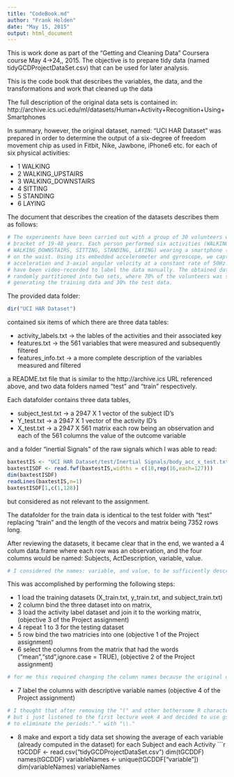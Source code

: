 ```yaml
---
title: "CodeBook.md"
author: "Frank Holden"
date: "May 15, 2015"
output: html_document
---
```

This is work done as part of the "Getting and Cleaning Data" Coursera course May 4->24,, 2015.  The objective is to prepare tidy data (named tidyGCDProjectDataSet.csv) that can be used for later analysis.

This is the code book that describes the variables, the data, and the transformations and work that cleaned up the data

The full description of the original data sets is contained in:  http://archive.ics.uci.edu/ml/datasets/Human+Activity+Recognition+Using+Smartphones 

In summary, however, the original dataset, named: "UCI HAR Dataset" was prepared in order to determine the output of a six-degree of freedom movement chip as used in Fitbit, Nike, Jawbone, iPhone6 etc. for each of six physical activities:

- 1 WALKING
- 2 WALKING_UPSTAIRS
- 3 WALKING_DOWNSTAIRS
- 4 SITTING
- 5 STANDING
- 6 LAYING

The document that describes the creation of the datasets describes them as follows: 

```r
# The experiments have been carried out with a group of 30 volunteers within an age
# bracket of 19-48 years. Each person performed six activities (WALKING, WALKING_UPSTAIRS, 
# WALKING_DOWNSTAIRS, SITTING, STANDING, LAYING) wearing a smartphone (Samsung Galaxy S II) 
# on the waist. Using its embedded accelerometer and gyroscope, we captured 3-axial linear 
# acceleration and 3-axial angular velocity at a constant rate of 50Hz. The experiments 
# have been video-recorded to label the data manually. The obtained dataset has been 
# randomly partitioned into two sets, where 70% of the volunteers was selected for 
# generating the training data and 30% the test data. 
```


The provided data folder:
```r
dir("UCI HAR Dataset")
```
 contained six items of which there are three data tables:
 
- activity_labels.txt -> the lables of the activities and their associated key
- features.txt -> the 561 variables that were measured and subsequently filtered 
- features_info.txt -> a more complete description of the variables measured and filtered

a README.txt file that is similar to the http://archive.ics URL referenced above,  and two data folders named "test" and "train" respectively.

Each datafolder contains three data tables, 

- subject_test.txt -> a 2947 X 1 vector of the subject ID's 
- Y_test.txt -> a 2947 X 1 vector of the activity ID's 
- X_test.txt -> a 2947 X 561 matrix each row being an observation and each of the 561 columns the value of the outcome variable

and a folder  "inertial Signals" of the raw signals which I was able to read:

```r
baxtestIS <- "UCI HAR Dataset/test/Inertial Signals/body_acc_x_test.txt"
baxtestISDF <- read.fwf(baxtestIS,widths = c(18,rep(16,each=127)))
dim(baxtestISDF)
readLines(baxtestIS,n=1)
baxtestISDF[1,c(1,128)]
```

but considered as not relevant to the assignment.

The datafolder for the train data is identical to the test folder with "test" replacing "train" and the length of the vecors and matrix being 7352 rows long.

After reviewing the datasets, it became clear that in the end, we wanted a 4 colum data.frame where each row was an observation, and the four columns would be named: Subjects, ActDescription, variable, value.
```r
# I considered the names: variable, and value, to be sufficiently description column names.
```
This was accomplished by performing the following steps:

- 1 load the training datasets (X_train.txt, y_train.txt, and subject_train.txt)
- 2 column bind the three dataset into on matrix,
- 3 load the activity label dataset and join it to the working matrix, (objective 3 of the Project assignment)
- 4 repeat 1 to 3 for the testing dataset
- 5 row bind the two matricies into one (objective 1 of the Project assignment)
- 6 select the columns from the matrix that had the words ("mean","std",ignore.case = TRUE), (objective 2 of the Project assignment)
```r
# for me this required changing the column names because the original ones contained characters that were hard to use in the "select" function
```
- 7 label the columns with descriptive variable names (objective 4 of the Project assignment)
```r
# I thought that after removing the "(" and other bothersome R characters, the names were perfect!
# but i just listened to the first lecture week 4 and decided to use gsub 
# to eliminate the periods:"." with "\\."
```

- 8 make and export a tidy data set showing the average of each variable (already computed in the dataset) for each Subject and each Activity
```r
tGCDDF <- read.csv("tidyGCDProjectDataSet.csv")
dim(tGCDDF)
names(tGCDDF)
variableNames <- unique(tGCDDF["variable"])
dim(variableNames)
variableNames
